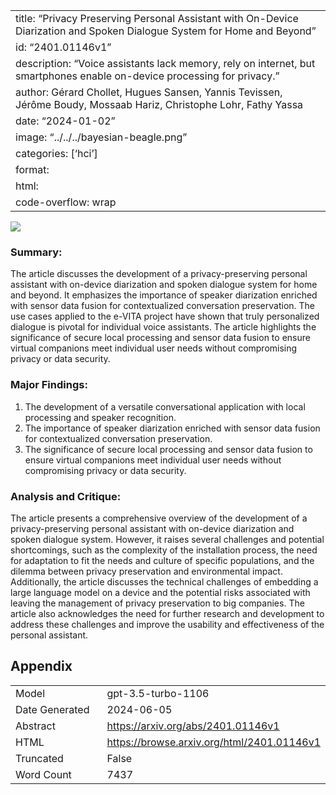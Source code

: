 
---
title: "Privacy Preserving Personal Assistant with On-Device Diarization and Spoken Dialogue System for Home and Beyond"
id: "2401.01146v1"
description: "Voice assistants lack memory, rely on internet, but smartphones enable on-device processing for privacy."
author: Gérard Chollet, Hugues Sansen, Yannis Tevissen, Jérôme Boudy, Mossaab Hariz, Christophe Lohr, Fathy Yassa
date: "2024-01-02"
image: "../../../bayesian-beagle.png"
categories: ['hci']
format:
  html:
    code-overflow: wrap
---

![](../../../bayesian-beagle.png)

### Summary:
The article discusses the development of a privacy-preserving personal assistant with on-device diarization and spoken dialogue system for home and beyond. It emphasizes the importance of speaker diarization enriched with sensor data fusion for contextualized conversation preservation. The use cases applied to the e-VITA project have shown that truly personalized dialogue is pivotal for individual voice assistants. The article highlights the significance of secure local processing and sensor data fusion to ensure virtual companions meet individual user needs without compromising privacy or data security.

### Major Findings:
1. The development of a versatile conversational application with local processing and speaker recognition.
2. The importance of speaker diarization enriched with sensor data fusion for contextualized conversation preservation.
3. The significance of secure local processing and sensor data fusion to ensure virtual companions meet individual user needs without compromising privacy or data security.

### Analysis and Critique:
The article presents a comprehensive overview of the development of a privacy-preserving personal assistant with on-device diarization and spoken dialogue system. However, it raises several challenges and potential shortcomings, such as the complexity of the installation process, the need for adaptation to fit the needs and culture of specific populations, and the dilemma between privacy preservation and environmental impact. Additionally, the article discusses the technical challenges of embedding a large language model on a device and the potential risks associated with leaving the management of privacy preservation to big companies. The article also acknowledges the need for further research and development to address these challenges and improve the usability and effectiveness of the personal assistant.

## Appendix

|          |          |
|----------|----------|
| Model     | gpt-3.5-turbo-1106       |
| Date Generated     | 2024-06-05       |
| Abstract | [https://arxiv.org/abs/2401.01146v1](https://arxiv.org/abs/2401.01146v1)        |
| HTML     | [https://browse.arxiv.org/html/2401.01146v1](https://browse.arxiv.org/html/2401.01146v1)       |
| Truncated       | False       |
| Word Count       | 7437       |
